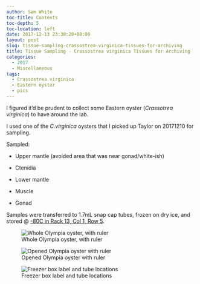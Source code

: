 ```yaml
---
author: Sam White
toc-title: Contents
toc-depth: 5
toc-location: left
date: 2017-12-13 23:30:20+00:00
layout: post
slug: tissue-sampling-crassostrea-virginica-tissues-for-archiving
title: Tissue Sampling - Crassostrea virginica Tissues for Archiving
categories:
  - 2017
  - Miscellaneous
tags:
  - Crassostrea virginica
  - Eastern oyster
  - pics
---
```


I figured it'd be prudent to collect some Eastern oyster (_Crassotrea virginica_) to have around the lab.

I used one of the _C.virginica_ oysters that I picked up Taylor on 20171210 for sampling.

Sampled:





  * Upper mantle (avoided area that was near gonad/white-ish)


  * Ctenidia


  * Lower mantle


  * Muscle


  * Gonad



Samples were transferred to 1.7mL snap cap tubes, frozen on dry ice, and stored @ [-80C in Rack 13, Col 1, Row 5](https://docs.google.com/spreadsheets/d/1Qsvz3QTURlPF_hX05BQxjom3484WuMfqQ1ILl9LEljU/edit?usp=sharing).

![Whole Olympia oyster, with ruler](http://owl.fish.washington.edu/Athaliana/20171213_Cvirginica_tissues_01.jpg)

![Opened Olympia oyster with ruler](http://owl.fish.washington.edu/Athaliana/20171213_Cvirginica_tissues_02.jpg)

![Freezer box label and tube locations](http://owl.fish.washington.edu/Athaliana/20171213_Cvirginica_tissues_box.jpg)
